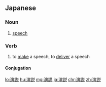 {{also|演說|演说}}
==Japanese==
{{ja-kanjitab|えん|せつ|k2=ぜつ|yomi=on|r=y}}

===Noun===
{{ja-noun|えんぜつ|kyu=演說}}

# [[speech]]
#: {{ja-usex|印象的な'''演説'''だった。|いんしょうてき な '''えんぜつ''' だった。|The speech was impressive.}}

===Verb===
{{ja-verb-suru|tr=intrans|えんぜつ}}

# to [[make]] a speech, to [[deliver]] a speech

====Conjugation====
{{ja-suru|えんぜつ}}

[[lo:演説]]
[[hu:演説]]
[[mg:演説]]
[[ja:演説]]
[[chr:演説]]
[[zh:演説]]